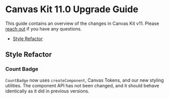 
<Meta title="Guides/Upgrade Guides/v11.0" />

# Canvas Kit 11.0 Upgrade Guide

This guide contains an overview of the changes in Canvas Kit v11. Please
[reach out](https://github.com/Workday/canvas-kit/issues/new?labels=bug&template=bug.md) if you have
any questions.

- [Style Refactor](#style-refactor)

## Style Refactor

### Count Badge

`CountBadge` now uses `createComponent`, Canvas Tokens, and our new styling utilities. The component
API has not been changed, and it should behave identically as it did in previous versions.
